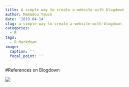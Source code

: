 ```yaml
---
title: A simple way to create a website with blogdown
author: Mamadou Yauck
date: '2019-04-14'
slug: a-simple-way-to-create-a-website-with-blogdown
categories:
  - R
tags:
  - R Markdown
image:
  caption: ''
  focal_point: ''
---
```


#References on Blogdown

![](/img/blogdown-signpost-1.png)
